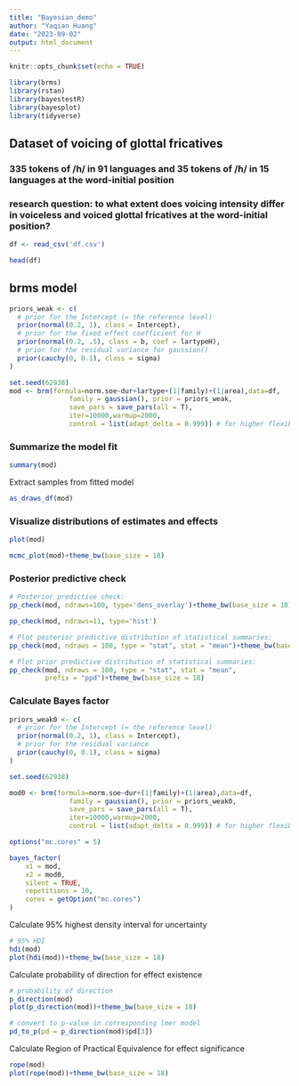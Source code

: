```yaml
---
title: "Bayesian_demo"
author: "Yaqian Huang"
date: "2023-09-02"
output: html_document
---
```


```r
knitr::opts_chunk$set(echo = TRUE)

library(brms)
library(rstan)
library(bayestestR)
library(bayesplot)
library(tidyverse)

```

## Dataset of voicing of glottal fricatives
### 335 tokens of /h/ in 91 languages and 35 tokens of /ɦ/ in 15 languages at the word-initial position
### research question: to what extent does voicing intensity differ in voiceless and voiced glottal fricatives at the word-initial position? 

```r
df <- read_csv('df.csv')

head(df)
```

## brms model

```r

priors_weak <- c(
  # prior for the Intercept (= the reference level)
  prior(normal(0.2, 1), class = Intercept),
  # prior for the fixed effect coefficient for H
  prior(normal(0.2, .5), class = b, coef = lartypeH),
  # prior for the residual variance for gaussian()
  prior(cauchy(0, 0.1), class = sigma)
)

set.seed(62938)
mod <- brm(formula=norm.soe~dur+lartype+(1|family)+(1|area),data=df,
               family = gaussian(), prior = priors_weak,
               save_pars = save_pars(all = T),
               iter=10000,warmup=2000,
               control = list(adapt_delta = 0.999)) # for higher flexibility & treedepth

```

### Summarize the model fit

```r
summary(mod)
```

Extract samples from fitted model

```r
as_draws_df(mod)
```


### Visualize distributions of estimates and effects

```r
plot(mod)

mcmc_plot(mod)+theme_bw(base_size = 18)
```

### Posterior predictive check

```r
# Posterior predictive check:
pp_check(mod, ndraws=100, type='dens_overlay')+theme_bw(base_size = 18)

pp_check(mod, ndraws=11, type='hist')

# Plot posterior predictive distribution of statistical summaries:
pp_check(mod, ndraws = 100, type = "stat", stat = "mean")+theme_bw(base_size = 18)

# Plot prior predictive distribution of statistical summaries:
pp_check(mod, ndraws = 100, type = "stat", stat = "mean",
         prefix = "ppd")+theme_bw(base_size = 18)
```

### Calculate Bayes factor

```r

priors_weak0 <- c(
  # prior for the Intercept (= the reference level)
  prior(normal(0.2, 1), class = Intercept),
  # prior for the residual variance
  prior(cauchy(0, 0.1), class = sigma)
)

set.seed(62938)

mod0 <- brm(formula=norm.soe~dur+(1|family)+(1|area),data=df,
               family = gaussian(), prior = priors_weak0,
               save_pars = save_pars(all = T),
               iter=10000,warmup=2000,
               control = list(adapt_delta = 0.999)) # for higher flexibility & treedepth

options("mc.cores" = 5)

bayes_factor(
    x1 = mod,
    x2 = mod0,
    silent = TRUE,
    repetitions = 10,
    cores = getOption("mc.cores")
)

```

Calculate 95% highest density interval for uncertainty

```r
# 95% HDI
hdi(mod)
plot(hdi(mod))+theme_bw(base_size = 18)

```

Calculate probability of direction for effect existence

```r

# probability of direction
p_direction(mod)
plot(p_direction(mod))+theme_bw(base_size = 18)

# convert to p-value in corresponding lmer model
pd_to_p(pd = p_direction(mod)$pd[3])

```

Calculate Region of Practical Equivalence for effect significance

```r
rope(mod)
plot(rope(mod))+theme_bw(base_size = 18)

```

